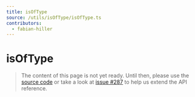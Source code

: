 ```yaml
---
title: isOfType
source: /utils/isOfType/isOfType.ts
contributors:
  - fabian-hiller
---
```


# isOfType

> The content of this page is not yet ready. Until then, please use the [source code](https://github.com/fabian-hiller/valibot/blob/main/library/src/utils/isOfType/isOfType.ts) or take a look at [issue #287](https://github.com/fabian-hiller/valibot/issues/287) to help us extend the API reference.
